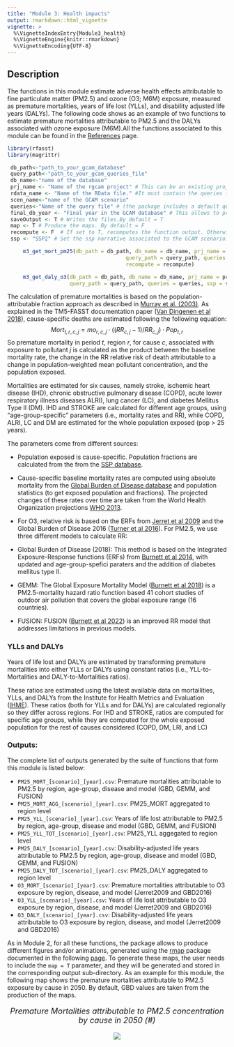 ```yaml
---
title: "Module 3: Health impacts"
output: rmarkdown::html_vignette
vignette: >
  %\VignetteIndexEntry{Module3_health}
  %\VignetteEngine{knitr::rmarkdown}
  %\VignetteEncoding{UTF-8}
---
```


## Description

The functions in this module estimate adverse health effects attributable to fine particulate matter (PM2.5) and ozone (O3; M6M) exposure, measured as premature mortalities, years of life lost (YLLs), and disability adjusted life years (DALYs). The following code shows as an example of two functions to estimate premature mortalities attributable to PM2.5 and the DALYs associated with ozone exposure (M6M).All the functions associated to this module can be found in the [References](https://bc3lc.github.io/rfasst/reference/index.html) page. 

```r
library(rfasst)
library(magrittr)

 db_path<-"path_to_your_gcam_database"
 query_path<-"path_to_your_gcam_queries_file"
 db_name<-"name of the database"
 prj_name <- "Name of the rgcam project" # This can be an existing project, or, if not, this will be the name
 rdata_name <- "Name of the RData file." #It must contain the queries in a list
 scen_name<-"name of the GCAM scenario"
 queries<-"Name of the query file" # (the package includes a default query file that includes all the queries required in every function in the package, "queries_rfasst.xml")
 final_db_year <- "Final year in the GCAM database" # This allows to process databases with user-defined "stop periods"
 saveOutput <- T # Writes the files.By default = T
 map <- T # Produce the maps. By default = F
 recompute <- F  # If set to T, recomputes the function output. Otherwise, if the output was already computed once, it uses that value and avoids repeating computations. By default = F
 ssp <- "SSP2" # Set the ssp narrative associated to the GCAM scenario. c("SSP1","SSP2","SSP3","SSP4","SSP5"). By default is SSP2

     m3_get_mort_pm25(db_path = db_path, db_name = db_name, prj_name = prj_name, scen_name = scen_name, rdata_name = rdata_name, 
                                      query_path = query_path, queries = queries, ssp = ssp, saveOutput = F, final_db_year = final_db_year, 
                                      recompute = recompute)

     m3_get_daly_o3(db_path = db_path, db_name = db_name, prj_name = prj_name, scen_name = scen_name, rdata_name = rdata_name, 
                    query_path = query_path, queries = queries, ssp = ssp, saveOutput = F, final_db_year = final_db_year, recompute = recompute)


```

The calculation of premature mortalities is based on the population-attributable fraction approach as described in [Murray et al. (2003)](https://pophealthmetrics.biomedcentral.com/articles/10.1186/1478-7954-1-1). As explained in the TM5-FASST documentation paper ([Van Dingenen et al 2018](https://acp.copernicus.org/articles/18/16173/2018/acp-18-16173-2018-discussion.html)), cause-specific deaths are estimated following the following equation:
$$Mort_{t,r,c,j}=mo_{r,c,j} \cdot ((RR_{c,j}-1)/RR_{c,j})\cdot Pop_{t,r}$$
So premature mortality in period $t$, region $r$, for cause $c$, associated with exposure to pollutant $j$ is calculated as the product between the baseline mortality rate, the change in the RR relative risk of death attributable to a change in population-weighted mean pollutant concentration, and the population exposed.

Mortalities are estimated for six causes, namely stroke, ischemic heart disease (IHD), chronic obstructive pulmonary disease (COPD), acute lower respiratory illness diseases ALRI), lung cancer (LC), and diabetes Mellitus Type II (DM). IHD and STROKE are calculated for different age groups, using "age-group-specific" parameters (i.e., mortality rates and RR), while COPD, ALRI, LC and DM are estimated for the whole population exposed (pop > 25 years).

The parameters come from different sources:

* Population exposed is cause-specific. Population fractions are calculated from the from the [SSP database](https://tntcat.iiasa.ac.at/SspDb/dsd?Action=htmlpage&page=welcome).

* Cause-specific baseline mortality rates are computed using absolute mortality from the [Global Burden of Disease database](https://ghdx.healthdata.org/gbd-2019) and population statistics (to get exposed population and fractions). The projected changes of these rates over time are taken from the World Health Organization projections [WHO 2013](https://www.who.int/healthinfo/global_burden_disease/cod_2008_sources_methods.pdf). 

* For O3, relative risk is based on the ERFs from [Jerret et al 2009](https://www.nejm.org/doi/full/10.1056/nejmoa0803894) and the Global Burden of Disease 2016 ([Turner et al 2016](https://pubmed.ncbi.nlm.nih.gov/26680605/)). For PM2.5, we use three different models to calculate RR:
 - Global Burden of Disease (2018): This method is based on the Integrated Exposure-Response functions (ERFs) from [Burnett et al 2014](https://pubmed.ncbi.nlm.nih.gov/24518036/), with updated and age-group-spefici paraters and the addition of diabetes mellitus type II.
  - GEMM: The Global Exposure Mortality Model ([Burnett et al 2018](https://www.pnas.org/doi/10.1073/pnas.1803222115)) is a PM2.5-mortality hazard ratio function based 41 cohort studies of outdoor air pollution that covers the global exposure range (16 countries).
  - FUSION: FUSION ([Burnett et al 2022](https://www.sciencedirect.com/science/article/pii/S0013935121015462#abs0010)) is an improved RR model that addresses limitations in previous models.


### YLLs and DALYs
Years of life lost and DALYs are estimated by transforming premature mortalities into either YLLs or DALYs using constant ratios (i.e., YLL-to-Mortalities and DALY-to-Mortalities ratios).

These ratios are estimated using the latest available data on mortailities, YLLs, and DALYs from the Institute for Health Metrics and Evaluation ([IHME](http://www.healthdata.org/)). These ratios (both for YLLs and for DALYs) are calculated regionally so they differ across regions. For IHD and STROKE, ratios are computed for specific age groups, while they are computed for the whole exposed population for the rest of causes considered (COPD, DM, LRI, and LC)


### Outputs:

The complete list of outputs generated by the suite of functions that form this module is listed below:

* `PM25_MORT_[scenario]_[year].csv`: Premature mortalities attributable to PM2.5 by region, age-group, disease and model (GBD, GEMM, and FUSION)
* `PM25_MORT_AGG_[scenario]_[year].csv`: PM25_MORT aggregated to region level
* `PM25_YLL_[scenario]_[year].csv`: Years of life lost attributable to PM2.5 by region, age-group, disease and model (GBD, GEMM, and FUSION)
* `PM25_YLL_TOT_[scenario]_[year].csv`: PM25_YLL aggegated to region level
* `PM25_DALY_[scenario]_[year].csv`: Disability-adjusted life years attributable to PM2.5 by region, age-group, disease and model (GBD, GEMM, and FUSION)
* `PM25_DALY_TOT_[scenario]_[year].csv`: PM25_DALY aggregated to region level
* `O3_MORT_[scenario]_[year].csv`: Premature mortalities attributable to O3 exposure by region, disease, and model (Jerret2009 and GBD2016)
* `O3_YLL_[scenario]_[year].csv`: Years of life lost attributable to O3 exposure by region, disease, and model (Jerret2009 and GBD2016)
* `O3_DALY_[scenario]_[year].csv`: Disability-adjusted life years attributable to O3 exposure by region, disease, and model (Jerret2009 and GBD2016)

As in Module 2, for all these functions, the package allows to produce different figures and/or animations, generated using the [rmap](https://github.com/JGCRI/rmap) package documented in the following [page](https://jgcri.github.io/rmap/). To generate these maps, the user needs to include the `map = T` parameter, and they will be generated and stored in the corresponding output sub-directory. As an example for this module, the following map shows the premature mortalities attributable to PM2.5 exposure by cause in 2050. By default, GBD values are taken from the production of the maps.

<!-------------------------->
<!-------------------------->
<p align="center" style="font-size:18px;"> *Premature Mortalities attributable to PM2.5 concentration by cause in 2050 (#)* </p>
<p align="center"> <img src="https://raw.githubusercontent.com/bc3LC/rfasst/main/vignettes/vignetteFigs/PM2.5_mort_2050.png"></p>
<!-------------------------->
<!-------------------------->
